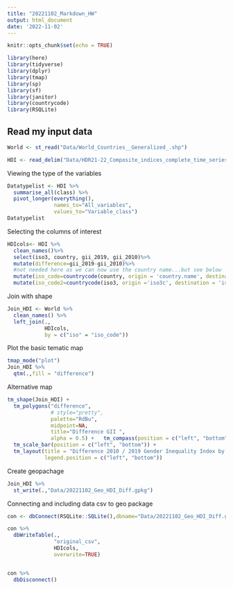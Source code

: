 ```yaml
---
title: "20221102_Markdown_HW"
output: html_document
date: '2022-11-02'
---
```


```r
knitr::opts_chunk$set(echo = TRUE)
```


```r

library(here)
library(tidyverse)
library(dplyr)
library(tmap)
library(sp)
library(sf)
library(janitor)
library(countrycode)
library(RSQLite)


```


## Read my input data

```r

World <- st_read("Data/World_Countries__Generalized_.shp")

HDI <- read_delim("Data/HDR21-22_Composite_indices_complete_time_series.csv", delim=";" , na= " ")

```
Viewing the type of the variables

```r

Datatypelist <- HDI %>% 
  summarise_all(class) %>%
  pivot_longer(everything(), 
               names_to="All_variables", 
               values_to="Variable_class")
Datatypelist


```
Selecting the columns of interest


```r
HDIcols<- HDI %>%
  clean_names()%>%
  select(iso3, country, gii_2019, gii_2010)%>%
  mutate(difference=gii_2019-gii_2010)%>%
  #not needed here as we can now use the country name...but see below
  mutate(iso_code=countrycode(country, origin = 'country.name', destination = 'iso2c'))%>%
  mutate(iso_code2=countrycode(iso3, origin ='iso3c', destination = 'iso2c'))
```
Join with shape

```r

Join_HDI <- World %>% 
  clean_names() %>%
  left_join(., 
            HDIcols,
            by = c("iso" = "iso_code"))


```

Plot the basic tematic map

```r


tmap_mode("plot")
Join_HDI %>%
  qtm(.,fill = "difference")


```
Alternative map

```r

tm_shape(Join_HDI) + 
  tm_polygons("difference", 
              # style="pretty",
              palette="RdBu",
              midpoint=NA,
              title="Difference GII ",
              alpha = 0.5) +   tm_compass(position = c("left", "bottom"),type = "arrow") + 
  tm_scale_bar(position = c("left", "bottom")) +
  tm_layout(title = "Difference 2010 / 2019 Gender Inequality Index by Country", 
            legend.position = c("left", "bottom"))


```



Create geopachage

```r

Join_HDI %>%
  st_write(.,"Data/20221102_Geo_HDI_Diff.gpkg")


```

Connecting and including data csv to geo package

```r

con <- dbConnect(RSQLite::SQLite(),dbname="Data/20221102_Geo_HDI_Diff.gpkg")

con %>%
  dbWriteTable(.,
               "original_csv",
               HDIcols,
               overwrite=TRUE)


con %>% 
  dbDisconnect()


```


